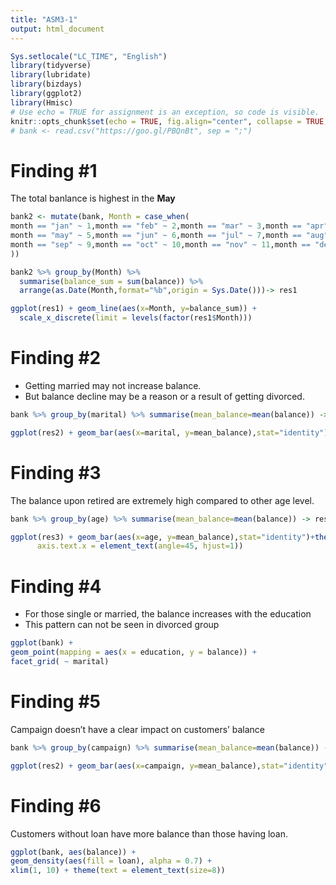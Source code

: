 ```yaml
---
title: "ASM3-1"
output: html_document
---
```


```r
Sys.setlocale("LC_TIME", "English")
library(tidyverse)
library(lubridate)
library(bizdays)
library(ggplot2)
library(Hmisc)
# Use echo = TRUE for assignment is an exception, so code is visible.
knitr::opts_chunk$set(echo = TRUE, fig.align="center", collapse = TRUE, cache = TRUE)
# bank <- read.csv("https://goo.gl/PBQnBt", sep = ";")
```

# Finding #1
The total banlance is highest in the __May__

```r
bank2 <- mutate(bank, Month = case_when(
month == "jan" ~ 1,month == "feb" ~ 2,month == "mar" ~ 3,month == "apr" ~ 4,
month == "may" ~ 5,month == "jun" ~ 6,month == "jul" ~ 7,month == "aug" ~ 8,
month == "sep" ~ 9,month == "oct" ~ 10,month == "nov" ~ 11,month == "dec" ~ 12
))

bank2 %>% group_by(Month) %>%
  summarise(balance_sum = sum(balance)) %>%
  arrange(as.Date(Month,format="%b",origin = Sys.Date()))-> res1

ggplot(res1) + geom_line(aes(x=Month, y=balance_sum)) +
  scale_x_discrete(limit = levels(factor(res1$Month))) 

```

# Finding #2
- Getting married may not increase balance. 
- But balance decline may be a reason or a result of getting divorced.

```r
bank %>% group_by(marital) %>% summarise(mean_balance=mean(balance)) -> res2

ggplot(res2) + geom_bar(aes(x=marital, y=mean_balance),stat="identity")

```

# Finding #3
The balance upon retired are extremely high compared to other age level.

```r
bank %>% group_by(age) %>% summarise(mean_balance=mean(balance)) -> res3

ggplot(res3) + geom_bar(aes(x=age, y=mean_balance),stat="identity")+theme(text = element_text(size=12),
      axis.text.x = element_text(angle=45, hjust=1))
```


# Finding #4
- For those single or married, the balance increases with the education
- This pattern can not be seen in divorced group

```r
ggplot(bank) +
geom_point(mapping = aes(x = education, y = balance)) +
facet_grid( ~ marital) 

```

# Finding #5
Campaign doesn't have a clear impact on customers' balance

```r
bank %>% group_by(campaign) %>% summarise(mean_balance=mean(balance)) -> res2

ggplot(res2) + geom_bar(aes(x=campaign, y=mean_balance),stat="identity")
```

# Finding #6
Customers without loan have more balance than those having loan.

```r
ggplot(bank, aes(balance)) +
geom_density(aes(fill = loan), alpha = 0.7) +
xlim(1, 10) + theme(text = element_text(size=8))

```



